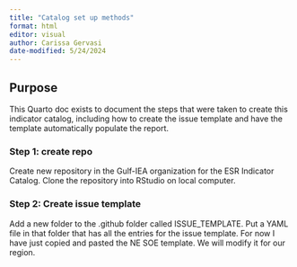 ```yaml
---
title: "Catalog set up methods"
format: html
editor: visual
author: Carissa Gervasi 
date-modified: 5/24/2024
---
```


## Purpose

This Quarto doc exists to document the steps that were taken to create this indicator catalog, including how to create the issue template and have the template automatically populate the report.

### Step 1: create repo

Create new repository in the Gulf-IEA organization for the ESR Indicator Catalog. Clone the repository into RStudio on local computer.

### Step 2: Create issue template

Add a new folder to the .github folder called ISSUE_TEMPLATE. Put a YAML file in that folder that has all the entries for the issue template. For now I have just copied and pasted the NE SOE template. We will modify it for our region.


